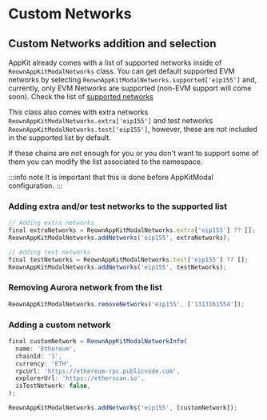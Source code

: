 # Custom Networks

## Custom Networks addition and selection

AppKit already comes with a list of supported networks inside of `ReownAppKitModalNetworks` class. You can get default supported EVM networks by selecting `ReownAppKitModalNetworks.supported['eip155']` and, currently, only EVM Networks are supported (non-EVM support will come soon). Check the list of [supported networks](https://github.com/walletconnect/blockchain-api/blob/master/SUPPORTED_CHAINS.md#list-of-supported-chains)

This class also comes with extra networks `ReownAppKitModalNetworks.extra['eip155']` and test networks `ReownAppKitModalNetworks.test['eip155']`, however, these are not included in the supported list by default.

If these chains are not enough for you or you don't want to support some of them you can modify the list associated to the namespace.

:::info note
It is important that this is done before AppKitModal configuration.
:::

### Adding extra and/or test networks to the supported list

```javascript
// Adding extra networks
final extraNetworks = ReownAppKitModalNetworks.extra['eip155'] ?? [];
ReownAppKitModalNetworks.addNetworks('eip155', extraNetworks);

// Adding test networks
final testNetworks = ReownAppKitModalNetworks.test['eip155'] ?? [];
ReownAppKitModalNetworks.addNetworks('eip155', testNetworks);
```

### Removing Aurora network from the list

```javascript
ReownAppKitModalNetworks.removeNetworks('eip155', ['1313161554']);
```

### Adding a custom network

```javascript
final customNetwork = ReownAppKitModalNetworkInfo(
  name: 'Ethereum',
  chainId: '1',
  currency: 'ETH',
  rpcUrl: 'https://ethereum-rpc.publicnode.com',
  explorerUrl: 'https://etherscan.io',
  isTestNetwork: false,
);

ReownAppKitModalNetworks.addNetworks('eip155', [customNetwork]);
```

